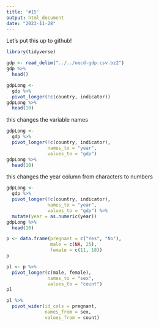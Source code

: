 ```yaml
---
title: '#15'
output: html_document
date: "2023-11-28"
---
```


Let's put this up to github!

```r
library(tidyverse)
```
```r
gdp <- read_delim("../../oecd-gdp.csv.bz2")
gdp %>% 
  head()
```

```r
gdpLong <- 
  gdp %>% 
  pivot_longer(!c(country, indicator))
gdpLong %>% 
  head(10)
```

this changes the variable names
```r
gdpLong <- 
  gdp %>% 
  pivot_longer(!c(country, indicator),
               names_to = "year",
               values_to = "gdp")
gdpLong %>% 
  head(10)
```

this changes the year column from characters to numbers
```r
gdpLong <- 
  gdp %>% 
  pivot_longer(!c(country, indicator),
               names_to = "year",
               values_to = "gdp") %>% 
  mutate(year = as.numeric(year))
gdpLong %>% 
  head(10)
```

```r
p <- data.frame(pregnant = c("Yes", "No"),
                male = c(NA, 25),
                female = c(11, 18))
p
```

```r
pl <- p %>% 
  pivot_longer(c(male, female),
               names_to = "sex",
               values_to = "count")
pl
```

```r
pl %>% 
  pivot_wider(id_cols = pregnant,
              names_from = sex,
              values_from = count)
```

